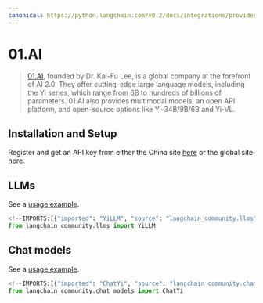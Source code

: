 ```yaml
---
canonical: https://python.langchain.com/v0.2/docs/integrations/providers/yi/
---
```


# 01.AI

>[01.AI](https://www.lingyiwanwu.com/en), founded by Dr. Kai-Fu Lee, is a global company at the forefront of AI 2.0. They offer cutting-edge large language models, including the Yi series, which range from 6B to hundreds of billions of parameters. 01.AI also provides multimodal models, an open API platform, and open-source options like Yi-34B/9B/6B and Yi-VL.

## Installation and Setup

Register and get an API key from either the China site [here](https://platform.lingyiwanwu.com/apikeys) or the global site [here](https://platform.01.ai/apikeys).

## LLMs

See a [usage example](/docs/integrations/llms/yi).

```python
<!--IMPORTS:[{"imported": "YiLLM", "source": "langchain_community.llms", "docs": "https://api.python.langchain.com/en/latest/llms/langchain_community.llms.yi.YiLLM.html", "title": "01.AI"}]-->
from langchain_community.llms import YiLLM
```

## Chat models

See a [usage example](/docs/integrations/chat/yi).

```python
<!--IMPORTS:[{"imported": "ChatYi", "source": "langchain_community.chat_models", "docs": "https://api.python.langchain.com/en/latest/chat_models/langchain_community.chat_models.yi.ChatYi.html", "title": "01.AI"}]-->
from langchain_community.chat_models import ChatYi
```
